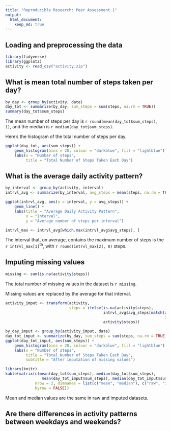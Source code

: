 ```yaml
---
title: "Reproducible Research: Peer Assessment 1"
output: 
  html_document:
    keep_md: true
---
```



## Loading and preprocessing the data
```r
library(tidyverse)
library(ggplot2)
activity <- read_csv("activity.zip")
```

## What is mean total number of steps taken per day?
```r
by_day <- group_by(activity, date)
day_tot <- summarize(by_day, sum_steps = sum(steps, na.rm = TRUE))
summary(day_tot$sum_steps)
```

The mean number of steps per day is `r round(mean(day_tot$sum_steps), 1)`, and
the median is `r median(day_tot$sum_steps)`.

Here's the histogram of the total number of steps per day.

```r
ggplot(day_tot, aes(sum_steps)) +
    geom_histogram(bins = 20, colour = "darkblue", fill = "lightblue") +
    labs(x = "Number of steps",
         title = "Total Number of Steps Taken Each Day")
```

## What is the average daily activity pattern?
```r
by_interval <- group_by(activity, interval)
intrvl_avg <- summarize(by_interval, avg_steps = mean(steps, na.rm = TRUE))
```

```r
ggplot(intrvl_avg, aes(x = interval, y = avg_steps)) +   
    geom_line() +  
    labs(title = "Average Daily Activity Pattern",
         x = "Interval",
         y = "Average number of steps per interval")
```

```r
intrvl_max <- intrvl_avg[which.max(intrvl_avg$avg_steps), ]
```

The interval that, on average, contains the maximum number of steps is the 
`r intrvl_max[1]`<sup>th</sup>, with `r round(intrvl_max[2], 0)` steps.

## Imputing missing values
```r
missing <- sum(is.na(activity$steps))
```

The total number of missing values in the dataset is `r missing`.

Missing values are replaced by the average for that interval.

```r
activity_imput <- transform(activity,
                            steps = ifelse(is.na(activity$steps),
                                           intrvl_avg$avg_steps[match(activity$interval,
                                                                      intrvl_avg$interval)],
                                           activity$steps))
```

```r
by_day_imput <- group_by(activity_imput, date)
day_tot_imput <- summarize(by_day, sum_steps = sum(steps, na.rm = TRUE))
ggplot(day_tot_imput, aes(sum_steps)) +
    geom_histogram(bins = 20, colour = "darkblue", fill = "lightblue") +
    labs(x = "Number of steps",
         title = "Total Number of Steps Taken Each Day",
         subtitle = "After imputation of missing values")
```

```r
library(knitr)
kable(matrix(c(mean(day_tot$sum_steps), median(day_tot$sum_steps),
                mean(day_tot_imput$sum_steps), median(day_tot_imput$sum_steps)),
             nrow = 2, dimnames = list(c("mean", "median"), c("raw", "imputed")),
             byrow = FALSE))
```

Mean and median values are the same in raw and imputed datasets.

## Are there differences in activity patterns between weekdays and weekends?
